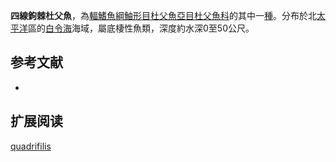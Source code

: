 {{Speciesbox
| name = 四線鉤棘杜父魚
| status = NE
| status+system = IUCN3.1
| genus = Porocottus
| species = quadrifilis
| authority = [[Gill|Gill]], 1859
| synonyms = 
}}
'''四線鉤棘杜父魚'''，為[[輻鰭魚綱|輻鰭魚綱]][[鮋形目|鮋形目]][[杜父魚亞目|杜父魚亞目]][[杜父魚科|杜父魚科]]的其中一[[種|種]]。分布於北[[太平洋|太平洋]]區的[[白令海|白令海]]海域，屬底棲性魚類，深度約水深0至50公尺。

==参考文献==
*{{FishBase_species|genus=Porocottus|species=quadrifilis|year=2011|month=12}}

== 扩展阅读 ==
{{refbegin}}
{{wikispecies-inline|Porocottus quadrifilis|四線鉤棘杜父魚}}
{{refend}}
{{Taxonbar|from=Q2023892}}

[[Category:鉤棘杜父魚屬|quadrifilis]]


{{鮋形目小作品}}